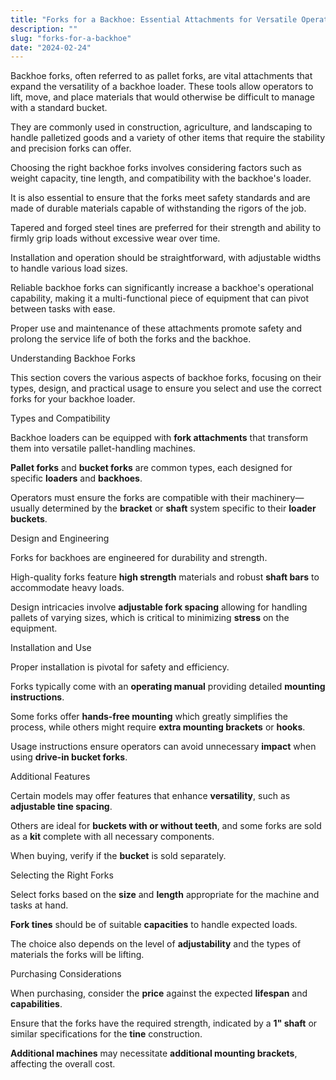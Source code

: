 ```yaml
---
title: "Forks for a Backhoe: Essential Attachments for Versatile Operation"
description: ""
slug: "forks-for-a-backhoe"
date: "2024-02-24"
---
```



Backhoe forks, often referred to as pallet forks, are vital attachments that expand the versatility of a backhoe loader. These tools allow operators to lift, move, and place materials that would otherwise be difficult to manage with a standard bucket. 

They are commonly used in construction, agriculture, and landscaping to handle palletized goods and a variety of other items that require the stability and precision forks can offer.

Choosing the right backhoe forks involves considering factors such as weight capacity, tine length, and compatibility with the backhoe's loader. 

It is also essential to ensure that the forks meet safety standards and are made of durable materials capable of withstanding the rigors of the job. 

Tapered and forged steel tines are preferred for their strength and ability to firmly grip loads without excessive wear over time.

Installation and operation should be straightforward, with adjustable widths to handle various load sizes. 

Reliable backhoe forks can significantly increase a backhoe's operational capability, making it a multi-functional piece of equipment that can pivot between tasks with ease. 

Proper use and maintenance of these attachments promote safety and prolong the service life of both the forks and the backhoe.

Understanding Backhoe Forks

This section covers the various aspects of backhoe forks, focusing on their types, design, and practical usage to ensure you select and use the correct forks for your backhoe loader.

Types and Compatibility

Backhoe loaders can be equipped with **fork attachments** that transform them into versatile pallet-handling machines. 

**Pallet forks** and **bucket forks** are common types, each designed for specific **loaders** and **backhoes**. 

Operators must ensure the forks are compatible with their machinery—usually determined by the **bracket** or **shaft** system specific to their **loader buckets**.

Design and Engineering

Forks for backhoes are engineered for durability and strength. 

High-quality forks feature **high strength** materials and robust **shaft bars** to accommodate heavy loads. 

Design intricacies involve **adjustable fork spacing** allowing for handling pallets of varying sizes, which is critical to minimizing **stress** on the equipment.

Installation and Use

Proper installation is pivotal for safety and efficiency. 

Forks typically come with an **operating manual** providing detailed **mounting instructions**. 

Some forks offer **hands-free mounting** which greatly simplifies the process, while others might require **extra mounting brackets** or **hooks**. 

Usage instructions ensure operators can avoid unnecessary **impact** when using **drive-in bucket forks**.

Additional Features

Certain models may offer features that enhance **versatility**, such as **adjustable tine spacing**. 

Others are ideal for **buckets with or without teeth**, and some forks are sold as a **kit** complete with all necessary components. 

When buying, verify if the **bucket** is sold separately.

Selecting the Right Forks

Select forks based on the **size** and **length** appropriate for the machine and tasks at hand. 

**Fork tines** should be of suitable **capacities** to handle expected loads. 

The choice also depends on the level of **adjustability** and the types of materials the forks will be lifting.

Purchasing Considerations

When purchasing, consider the **price** against the expected **lifespan** and **capabilities**. 

Ensure that the forks have the required strength, indicated by a **1" shaft** or similar specifications for the **tine** construction. 

**Additional machines** may necessitate **additional mounting brackets**, affecting the overall cost.


